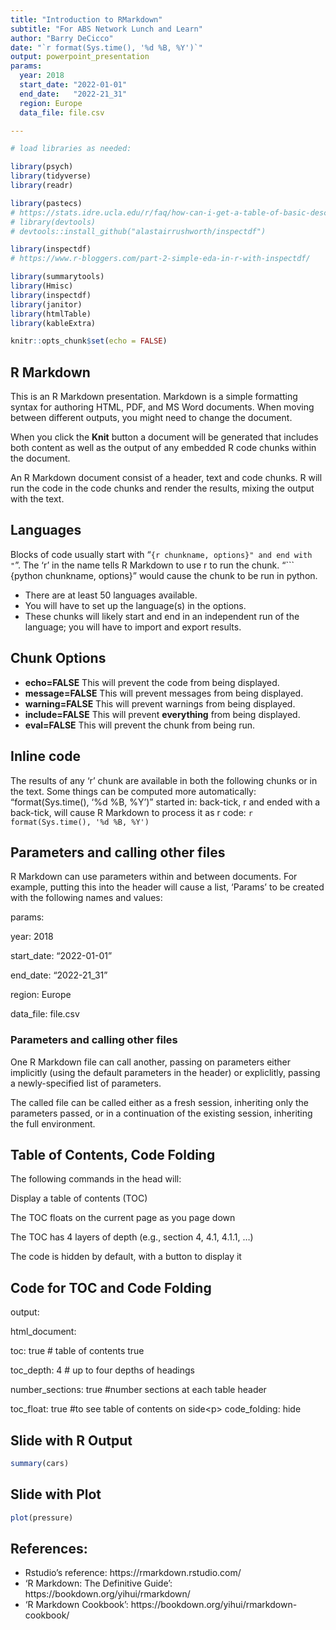 ```yaml
---
title: "Introduction to RMarkdown"
subtitle: "For ABS Network Lunch and Learn" 
author: "Barry DeCicco"
date: "`r format(Sys.time(), '%d %B, %Y')`"
output: powerpoint_presentation
params:
  year: 2018
  start_date: "2022-01-01"
  end_date:   "2022-21_31"
  region: Europe
  data_file: file.csv

---
```


```r

# load libraries as needed:

library(psych)
library(tidyverse)
library(readr)

library(pastecs)
# https://stats.idre.ucla.edu/r/faq/how-can-i-get-a-table-of-basic-descriptive-statistics-for-my-variables/
# library(devtools)
# devtools::install_github("alastairrushworth/inspectdf")

library(inspectdf)   
# https://www.r-bloggers.com/part-2-simple-eda-in-r-with-inspectdf/

library(summarytools)
library(Hmisc)
library(inspectdf)
library(janitor)
library(htmlTable) 
library(kableExtra)


```

```r
knitr::opts_chunk$set(echo = FALSE)


```


## R Markdown

This is an R Markdown presentation. Markdown is a simple formatting syntax for authoring HTML, PDF, and MS Word documents.  When moving between different outputs, you might need to change the document.

When you click the **Knit** button a document will be generated that includes both content as well as the output of any embedded R code chunks within the document.

An R Markdown document consist of a header, text and code chunks.
R will run the code in the code chunks and render the results, mixing 
the output with the text.


## Languages

Blocks of code usually start with "``` {r chunkname, options}" and end with
"```".  The 'r' in the name tells R Markdown to use r to run the chunk.
"``` {python chunkname, options}" would cause the chunk to be run in python.

- There are at least 50 languages available.
- You will have to set up the language(s) in the options.
- These chunks will likely start and end in an independent run of the language; 
you will have to import and export results.


## Chunk Options

- **echo=FALSE**     This will prevent the code from being displayed.
- **message=FALSE**  This will prevent messages from being displayed.
- **warning=FALSE**  This will prevent warnings from being displayed.
- **include=FALSE**  This will prevent **everything** from being displayed.
- **eval=FALSE**     This will prevent the chunk from being run.

## Inline code

The results of any 'r' chunk are available in both the following chunks or
in the text.  Some things can be computed more automatically:
"format(Sys.time(), '%d %B, %Y')" started in: back-tick, r  and ended with
a back-tick, will cause R Markdown to process it as r code:
`r format(Sys.time(), '%d %B, %Y')`

## Parameters and calling other files

R Markdown can use parameters within and between documents.
For example, putting this into the header will cause a list, 'Params' to 
be created with the following names and values:

params:<p>
  year: 2018<p>
  start_date: "2022-01-01"<p>
  end_date:   "2022-21_31"<p>
  region: Europe<p>
  data_file: file.csv<p>

### Parameters and calling other files

One R Markdown file can call another, passing on parameters either
implicitly (using the default parameters in the header) or expliclitly,
passing a newly-specified list of parameters.

The called file can be called either as a fresh session, inheriting only
the parameters passed, or in a continuation of the existing session,
inheriting the full environment.


## Table of Contents, Code Folding

The following commands in the head will:

Display a table of contents (TOC)<p>
The TOC floats on the current page as you page down<p>
The TOC has 4 layers of depth (e.g., section 4, 4.1, 4.1.1, ...)<p>
The code is hidden by default, with a button to display it<p>

## Code for TOC and Code Folding

output:<p>
   html_document:<p>
        toc: true # table of contents true<p>
        toc_depth: 4 # up to four depths of headings<p>
        number_sections: true  #number sections at each table header<p>
        toc_float:  true  #to see table of contents on side\<p>
        code_folding: hide<p>

## Slide with R Output

```r

summary(cars)
```

## Slide with Plot

```r
plot(pressure)
```

## References:

- Rstudio's reference:  https://rmarkdown.rstudio.com/
- 'R Markdown: The Definitive Guide': https://bookdown.org/yihui/rmarkdown/
- 'R Markdown Cookbook': https://bookdown.org/yihui/rmarkdown-cookbook/




